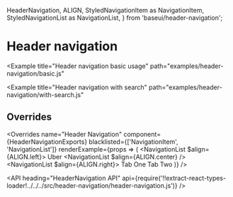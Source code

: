 <!--
Copyright (c) 2018 Uber Technologies, Inc.

This source code is licensed under the MIT license found in the
LICENSE file in the root directory of this source tree.
-->



  HeaderNavigation,
  ALIGN,
  StyledNavigationItem as NavigationItem,
  StyledNavigationList as NavigationList,
} from 'baseui/header-navigation';


# Header navigation

<Example
  title="Header navigation basic usage"
  path="examples/header-navigation/basic.js"
>
  <BasicHeader />
</Example>

<Example
  title="Header navigation with search"
  path="examples/header-navigation/with-search.js"
>
  <WithSearch />
</Example>

## Overrides

<Overrides
  name="Header Navigation"
  component={HeaderNavigationExports}
  blacklisted={['NavigationItem', 'NavigationList']}
  renderExample={props => (
    <HeaderNavigation overrides={props.overrides}>
      <NavigationList $align={ALIGN.left}>
        <NavigationItem>Uber</NavigationItem>
      </NavigationList>
      <NavigationList $align={ALIGN.center} />
      <NavigationList $align={ALIGN.right}>
        <NavigationItem>Tab One</NavigationItem>
        <NavigationItem>Tab Two</NavigationItem>
      </NavigationList>
    </HeaderNavigation>
  )}
/>

<API
  heading="HeaderNavigation API"
  api={require('!!extract-react-types-loader!../../../src/header-navigation/header-navigation.js')}
/>
